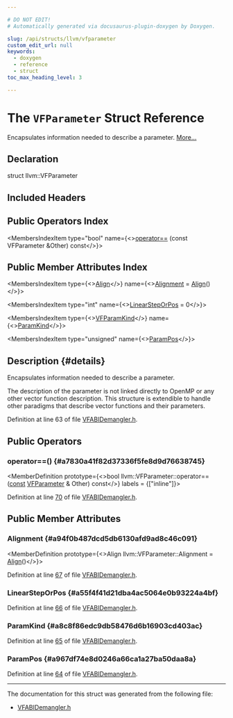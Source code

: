 ```yaml
---

# DO NOT EDIT!
# Automatically generated via docusaurus-plugin-doxygen by Doxygen.

slug: /api/structs/llvm/vfparameter
custom_edit_url: null
keywords:
  - doxygen
  - reference
  - struct
toc_max_heading_level: 3

---
```





# The `VFParameter` Struct Reference

<DoxygenPage pluginConfig={pluginConfig}>

Encapsulates information needed to describe a parameter. <a href="#details">More...</a>

## Declaration

<CodeBlock>struct llvm::VFParameter</CodeBlock>

## Included Headers

<IncludesList>
<IncludesListItem
  filePath="llvm/IR/VFABIDemangler.h"
  permalink="/docs/api/files/include/include/llvm/include/llvm/ir/vfabidemangler-h"
  isLocal="true" />
</IncludesList>

## Public Operators Index

<MembersIndex>

<MembersIndexItem
  type="bool"
  name={<><a href="#a7830a41f82d37336f5fe8d9d76638745">operator==</a> (const VFParameter &amp;Other) const</>}>
</MembersIndexItem>

</MembersIndex>

## Public Member Attributes Index

<MembersIndex>

<MembersIndexItem
  type={<><a href="/docs/api/structs/llvm/align">Align</a></>}
  name={<><a href="#a94f0b487dcd5db6130afd9ad8c46c091">Alignment</a> = <a href="/docs/api/structs/llvm/align">Align</a>()</>}>
</MembersIndexItem>

<MembersIndexItem
  type="int"
  name={<><a href="#a55f4f41d21dba4ac5064e0b93224a4bf">LinearStepOrPos</a> = 0</>}>
</MembersIndexItem>

<MembersIndexItem
  type={<><a href="/docs/api/namespaces/llvm/#add480f2ed87faa59c16d4c01ffb4bf39">VFParamKind</a></>}
  name={<><a href="#a8c8f86edc9db58476d6b16903cd403ac">ParamKind</a></>}>
</MembersIndexItem>

<MembersIndexItem
  type="unsigned"
  name={<><a href="#a967df74e8d0246a66ca1a27ba50daa8a">ParamPos</a></>}>
</MembersIndexItem>

</MembersIndex>

## Description {#details}

Encapsulates information needed to describe a parameter.

The description of the parameter is not linked directly to OpenMP or any other vector function description. This structure is extendible to handle other paradigms that describe vector functions and their parameters.

Definition at line 63 of file <a href="/docs/api/files/include/include/llvm/include/llvm/ir/vfabidemangler-h">VFABIDemangler.h</a>.

<SectionDefinition>

## Public Operators

### operator==() {#a7830a41f82d37336f5fe8d9d76638745}

<MemberDefinition
  prototype={<>bool llvm::VFParameter::operator== (<a href="/docs/api/files/lib/lib/target/lib/target/aarch64/aarch64promoteconstant-cpp/#a90f8350fecae261c25be85d38b451bff">const</a> <a href="/docs/api/structs/llvm/vfparameter">VFParameter</a> &amp; Other) const</>}
  labels = {["inline"]}>

Definition at line <a href="/docs/api/files/include/include/llvm/include/llvm/ir/vfabidemangler-h/#l00070">70</a> of file <a href="/docs/api/files/include/include/llvm/include/llvm/ir/vfabidemangler-h">VFABIDemangler.h</a>.
</MemberDefinition>

</SectionDefinition>

<SectionDefinition>

## Public Member Attributes

### Alignment {#a94f0b487dcd5db6130afd9ad8c46c091}

<MemberDefinition
  prototype={<>Align llvm::VFParameter::Alignment = <a href="/docs/api/structs/llvm/align">Align</a>()</>}>

Definition at line <a href="/docs/api/files/include/include/llvm/include/llvm/ir/vfabidemangler-h/#l00067">67</a> of file <a href="/docs/api/files/include/include/llvm/include/llvm/ir/vfabidemangler-h">VFABIDemangler.h</a>.
</MemberDefinition>

### LinearStepOrPos {#a55f4f41d21dba4ac5064e0b93224a4bf}

<MemberDefinition
  prototype="int llvm::VFParameter::LinearStepOrPos = 0">

Definition at line <a href="/docs/api/files/include/include/llvm/include/llvm/ir/vfabidemangler-h/#l00066">66</a> of file <a href="/docs/api/files/include/include/llvm/include/llvm/ir/vfabidemangler-h">VFABIDemangler.h</a>.
</MemberDefinition>

### ParamKind {#a8c8f86edc9db58476d6b16903cd403ac}

<MemberDefinition
  prototype="VFParamKind llvm::VFParameter::ParamKind">

Definition at line <a href="/docs/api/files/include/include/llvm/include/llvm/ir/vfabidemangler-h/#l00065">65</a> of file <a href="/docs/api/files/include/include/llvm/include/llvm/ir/vfabidemangler-h">VFABIDemangler.h</a>.
</MemberDefinition>

### ParamPos {#a967df74e8d0246a66ca1a27ba50daa8a}

<MemberDefinition
  prototype="unsigned llvm::VFParameter::ParamPos">

Definition at line <a href="/docs/api/files/include/include/llvm/include/llvm/ir/vfabidemangler-h/#l00064">64</a> of file <a href="/docs/api/files/include/include/llvm/include/llvm/ir/vfabidemangler-h">VFABIDemangler.h</a>.
</MemberDefinition>

</SectionDefinition>

<hr/>

The documentation for this struct was generated from the following file:

<ul>
<li><a href="/docs/api/files/include/include/llvm/include/llvm/ir/vfabidemangler-h">VFABIDemangler.h</a></li>
</ul>

</DoxygenPage>
